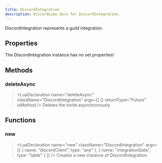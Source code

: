 ```yaml
---
title: DiscordIntegration
description: DiscordLuau docs for DiscordIntegration.
---
```

[//]: # (This file was automatically compiled through the Generator luau code under this repository)
[//]: # (if you want to edit the documentation of discord-luau, please write changes)
[//]: # (to the discord-luau repository itself, we extract the comments from discord-luau and translate)
[//]: # (them into markdown files that Nextra can interpret!)

[//]: # (----- DOCUMENT IMPORTS ----- )


[//]: # (----- DOCUMENT DESCRIPTION ----- )

DiscordIntegration represents a guild integration.

[//]: # (----- DOCUMENT PROPERTIES ----- )

## Properties

The DiscordIntegration instance has no set properties!

[//]: # (----- DOCUMENT METHODS ----- )

## Methods

### deleteAsync

> <LuaDeclaration name="deleteAsync" className="DiscordIntegration" args={[  ]} returnType="Future<unknown>" isMethod />
Deletes the invite asynchronously.

[//]: # (----- DOCUMENT FUNCTIONS ----- )

## Functions

### new

> <LuaDeclaration name="new" className="DiscordIntegration" args={[ { name: "discordClient", type: "any" }, { name: "integrationData", type: "table" } ]} />
Creates a new instance of DiscordIntegration.

